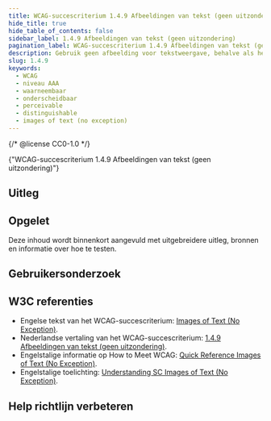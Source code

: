 ```yaml
---
title: WCAG-succescriterium 1.4.9 Afbeeldingen van tekst (geen uitzondering)
hide_title: true
hide_table_of_contents: false
sidebar_label: 1.4.9 Afbeeldingen van tekst (geen uitzondering)
pagination_label: WCAG-succescriterium 1.4.9 Afbeeldingen van tekst (geen uitzondering)
description: Gebruik geen afbeelding voor tekstweergave, behalve als het echt niet anders kan.
slug: 1.4.9
keywords:
  - WCAG
  - niveau AAA
  - waarneembaar
  - onderscheidbaar
  - perceivable
  - distinguishable
  - images of text (no exception)
---
```


{/* @license CC0-1.0 */}


<WcagHeadingGroup level={1} conformanceLevel="Niveau AAA">
  {"WCAG-succescriterium 1.4.9 Afbeeldingen van tekst (geen uitzondering)"}
</WcagHeadingGroup>

<SpotlightSection>
  <Markdown omitH1 headinglevel={3}>
    <AAAMessage />
  </Markdown>
</SpotlightSection>

## Uitleg

<Summary />

## Opgelet

Deze inhoud wordt binnenkort aangevuld met uitgebreidere uitleg, bronnen en informatie over hoe te testen.

## Gebruikersonderzoek

<CTAGebruikersonderzoek />

## W3C referenties

- Engelse tekst van het WCAG-succescriterium: [<span lang="en">Images of Text (No Exception)</span>](https://www.w3.org/TR/WCAG22/#images-of-text-no-exception).
- Nederlandse vertaling van het WCAG-succescriterium: [1.4.9 Afbeeldingen van tekst (geen uitzondering)](https://www.w3.org/Translations/WCAG22-nl/#afbeeldingen-van-tekst-geen-uitzondering).
- Engelstalige informatie op <span lang="en">How to Meet WCAG</span>: [<span lang="en">Quick Reference Images of Text (No Exception)</span>](https://www.w3.org/WAI/WCAG22/quickref/#images-of-text-no-exception).
- Engelstalige toelichting: [<span lang="en">Understanding SC Images of Text (No Exception)</span>](https://www.w3.org/WAI/WCAG22/Understanding/images-of-text-no-exception.html).

<SpotlightSection>
  <Markdown omitH1 headinglevel={3}>
    <Disclaimer />
  </Markdown>
</SpotlightSection>

## Help richtlijn verbeteren

<Markdown omitH1 headinglevel={3}>
  <WCAGFooterInfo />
</Markdown>
